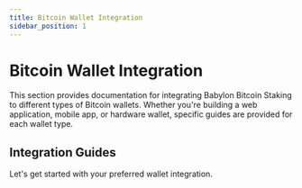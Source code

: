 ```yaml
---
title: Bitcoin Wallet Integration
sidebar_position: 1
---
```


# Bitcoin Wallet Integration

This section provides documentation for integrating Babylon Bitcoin Staking to different 
types of Bitcoin wallets. Whether you're building a web application, mobile app,
or hardware wallet, specific guides are provided for each wallet type.

## Integration Guides


<DocCardList />

Let's get started with your preferred wallet integration.

